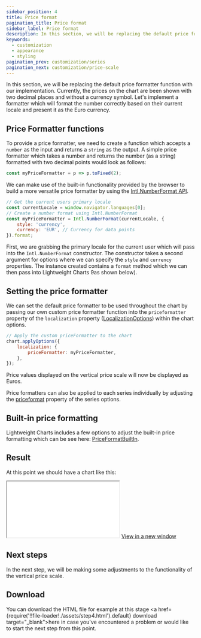 ```yaml
---
sidebar_position: 4
title: Price format
pagination_title: Price format
sidebar_label: Price format
description: In this section, we will be replacing the default price formatter function with our implementation.
keywords:
  - customization
  - appearance
  - styling
pagination_prev: customization/series
pagination_next: customization/price-scale
---
```


In this section, we will be replacing the default price formatter function with our implementation. Currently, the prices on the chart are been shown with two decimal places and without a currency symbol. Let's implement a formatter which will format the number correctly based on their current locale and present it as the Euro currency.

## Price Formatter functions

To provide a price formatter, we need to create a function which accepts a `number` as the input and returns a `string` as the output. A simple price formatter which takes a number and returns the number (as a string) formatted with two decimal points would look as follows:

```js
const myPriceFormatter = p => p.toFixed(2);
```

We can make use of the built-in functionality provided by the browser to build a more versatile price formatter by using the [Intl.NumberFormat API](https://developer.mozilla.org/en-US/docs/Web/JavaScript/Reference/Global_Objects/Intl/NumberFormat).

```js
// Get the current users primary locale
const currentLocale = window.navigator.languages[0];
// Create a number format using Intl.NumberFormat
const myPriceFormatter = Intl.NumberFormat(currentLocale, {
    style: 'currency',
    currency: 'EUR', // Currency for data points
}).format;
```

First, we are grabbing the primary locale for the current user which will pass into the `Intl.NumberFormat` constructor. The constructor takes a second argument for options where we can specify the `style` and `currency` properties. The instance created contains a `format` method which we can then pass into Lightweight Charts 9as shown below).

## Setting the price formatter

We can set the default price formatter to be used throughout the chart by passing our own custom price formatter function into the `priceformatter` property of the `localization` property ([LocalizationOptions](/docs/api/interfaces/LocalizationOptions)) within the chart options.

```js
// Apply the custom priceFormatter to the chart
chart.applyOptions({
    localization: {
        priceFormatter: myPriceFormatter,
    },
});
```

Price values displayed on the vertical price scale will now be displayed as Euros.

Price formatters can also be applied to each series individually by adjusting the [priceformat](/docs/api/interfaces/SeriesOptionsCommon#priceformat) property of the series options.

## Built-in price formatting

Lightweight Charts includes a few options to adjust the built-in price formatting which can be see here: [PriceFormatBuiltIn](/docs/api/interfaces/PriceFormatBuiltIn).

## Result

At this point we should have a chart like this:

<iframe
    className="standalone-iframe"
    src={require('!!file-loader!./assets/step4.html').default}
></iframe>
<a href={require('!!file-loader!./assets/step4.html').default} target="\_blank">
    View in a new window
</a>

## Next steps

In the next step, we will be making some adjustments to the functionality of the vertical price scale.

## Download

You can download the HTML file for example at this stage <a href={require('!!file-loader!./assets/step4.html').default} download target="\_blank">here</a> in case you've encountered a problem or would like to start the next step from this point.
